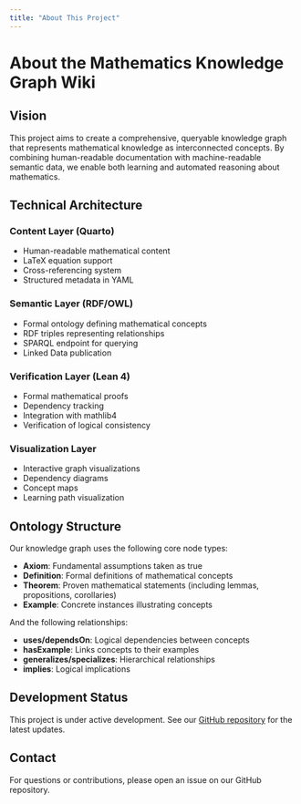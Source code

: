 ```yaml
---
title: "About This Project"
---
```


# About the Mathematics Knowledge Graph Wiki

## Vision

This project aims to create a comprehensive, queryable knowledge graph that represents mathematical knowledge as interconnected concepts. By combining human-readable documentation with machine-readable semantic data, we enable both learning and automated reasoning about mathematics.

## Technical Architecture

### Content Layer (Quarto)
- Human-readable mathematical content
- LaTeX equation support
- Cross-referencing system
- Structured metadata in YAML

### Semantic Layer (RDF/OWL)
- Formal ontology defining mathematical concepts
- RDF triples representing relationships
- SPARQL endpoint for querying
- Linked Data publication

### Verification Layer (Lean 4)
- Formal mathematical proofs
- Dependency tracking
- Integration with mathlib4
- Verification of logical consistency

### Visualization Layer
- Interactive graph visualizations
- Dependency diagrams
- Concept maps
- Learning path visualization

## Ontology Structure

Our knowledge graph uses the following core node types:

- **Axiom**: Fundamental assumptions taken as true
- **Definition**: Formal definitions of mathematical concepts
- **Theorem**: Proven mathematical statements (including lemmas, propositions, corollaries)
- **Example**: Concrete instances illustrating concepts

And the following relationships:

- **uses/dependsOn**: Logical dependencies between concepts
- **hasExample**: Links concepts to their examples
- **generalizes/specializes**: Hierarchical relationships
- **implies**: Logical implications

## Development Status

This project is under active development. See our [GitHub repository](https://github.com/RK0429/ModernMath) for the latest updates.

## Contact

For questions or contributions, please open an issue on our GitHub repository.